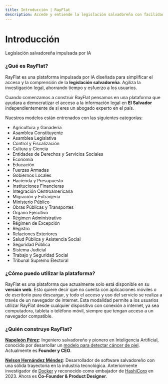 ```yaml
---
title: Introducción | RayFlat
description: Accede y entiende la legislación salvadoreña con facilidad. Nuestra IA simplifica la investigación legal, ahorrándote tiempo y esfuerzo.
---
```


# Introducción

Legislación salvadoreña impulsada por IA

### ¿Qué es RayFlat?

RayFlat es una plataforma impulsada por IA diseñada para simplificar el acceso y la comprensión de la **legislación salvadoreña**. Agiliza la investigación legal, ahorrando tiempo y esfuerzo a los usuarios.

Cuando comenzamos a construir RayFlat pensamos en una plataforma que ayudara a democratizar el acceso a la información legal en **El Salvador** independientemente de si eres un abogado experto en el país.

Nuestros modelos están entrenados con las siguientes categorías:

- Agricultura y Ganadería
- Asamblea Constituyente
- Asamblea Legislativa
- Control y Fiscalización
- Cultura y Ciencia
- Entidades de Derechos y Servicios Sociales
- Economía
- Educación
- Fuerzas Armadas
- Gobiernos Locales
- Hacienda y Presupuesto
- Instituciones Financieras
- Integración Centroamericana
- Migración y Extranjería
- Ministerio Público
- Obras Públicas y Transportes
- Órgano Ejecutivo
- Régimen Administrativo
- Régimen de Excepción
- Registro
- Relaciones Exteriores
- Salud Pública y Asistencia Social
- Seguridad Pública
- Sistema Judicial
- Trabajo y Seguridad Social
- Tribunal Supremo Electoral

### ¿Cómo puedo utilizar la plataforma?

RayFlat es una plataforma que actualmente solo está disponible en su **versión web**. Esto quiere decir que no cuenta con aplicaciones móviles o de escritorio para descargar, y todo el acceso y uso del servicio se realiza a través de un navegador de internet. Esta modalidad permite a los usuarios utilizar RayFlat desde cualquier dispositivo con conexión a internet, ya sea computadora, tableta o teléfono móvil, siempre que tengan acceso a un navegador compatible.

### ¿Quién construye RayFlat?

[**Napoleón Pérez**](https://www.linkedin.com/in/napo1998): Ingeniero salvadoreño y pionero en Inteligencia Artificial, conocido por desarrollar un [modelo para detectar cáncer de piel](https://www.udb.edu.sv/udb/noticia/graduado-udb-presentara-proyecto-sobre-la-deteccion-del-cancer-en-conferencia-internacional). Actualmente es **Founder y CEO**.

[**Nelson Hernández Méndez**](https://x.com/nelsonmendezz_): Desarrollador de software salvadoreño con una sólida trayectoria en la industria tecnológica. Anteriormente investigador de [Docker](https://www.docker.com/) y reconocido como embajador de [HashiCorp](https://www.hashicorp.com/) en 2023. Ahora es **Co-Founder & Product Designer**.